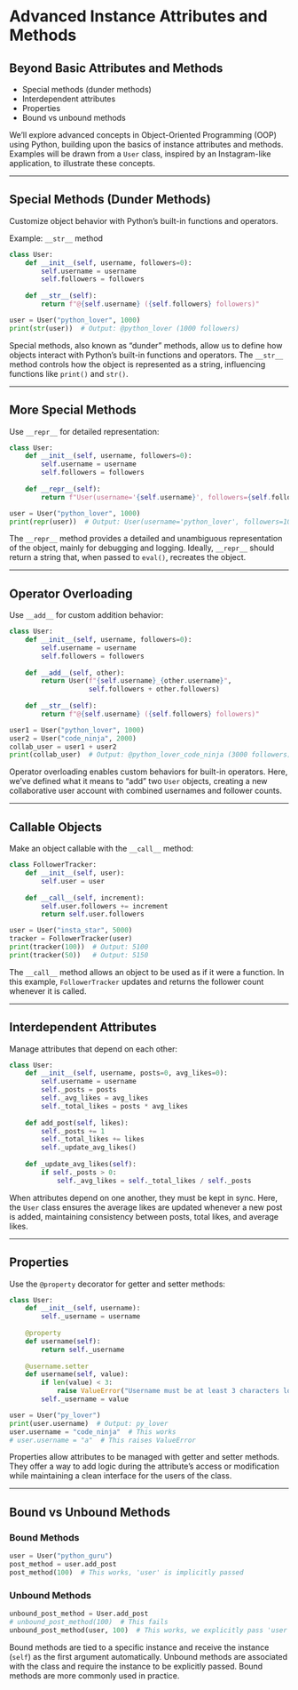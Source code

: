 # Advanced Instance Attributes and Methods

## Beyond Basic Attributes and Methods 

- Special methods (dunder methods)
- Interdependent attributes
- Properties
- Bound vs unbound methods

::: {.notes}
We'll explore advanced concepts in Object-Oriented Programming (OOP) using Python, building upon the basics of instance attributes and methods. Examples will be drawn from a `User` class, inspired by an Instagram-like application, to illustrate these concepts.
:::

---

## Special Methods (Dunder Methods)

Customize object behavior with Python's built-in functions and operators.

Example: `__str__` method

```python
class User:
    def __init__(self, username, followers=0):
        self.username = username
        self.followers = followers
    
    def __str__(self):
        return f"@{self.username} ({self.followers} followers)"

user = User("python_lover", 1000)
print(str(user))  # Output: @python_lover (1000 followers)
```

::: {.notes}
Special methods, also known as "dunder" methods, allow us to define how objects interact with Python's built-in functions and operators. The `__str__` method controls how the object is represented as a string, influencing functions like `print()` and `str()`.
:::

---

## More Special Methods

Use `__repr__` for detailed representation:

```python
class User:
    def __init__(self, username, followers=0):
        self.username = username
        self.followers = followers
    
    def __repr__(self):
        return f"User(username='{self.username}', followers={self.followers})"

user = User("python_lover", 1000)
print(repr(user))  # Output: User(username='python_lover', followers=1000)
```

::: {.notes}
The `__repr__` method provides a detailed and unambiguous representation of the object, mainly for debugging and logging. Ideally, `__repr__` should return a string that, when passed to `eval()`, recreates the object.
:::

---

## Operator Overloading

Use `__add__` for custom addition behavior:

```python
class User:
    def __init__(self, username, followers=0):
        self.username = username
        self.followers = followers
    
    def __add__(self, other):
        return User(f"{self.username}_{other.username}", 
                    self.followers + other.followers)
    
    def __str__(self):
        return f"@{self.username} ({self.followers} followers)"

user1 = User("python_lover", 1000)
user2 = User("code_ninja", 2000)
collab_user = user1 + user2
print(collab_user)  # Output: @python_lover_code_ninja (3000 followers)
```

::: {.notes}
Operator overloading enables custom behaviors for built-in operators. Here, we've defined what it means to "add" two `User` objects, creating a new collaborative user account with combined usernames and follower counts.
:::

---

## Callable Objects

Make an object callable with the `__call__` method:

```python
class FollowerTracker:
    def __init__(self, user):
        self.user = user
    
    def __call__(self, increment):
        self.user.followers += increment
        return self.user.followers

user = User("insta_star", 5000)
tracker = FollowerTracker(user)
print(tracker(100))  # Output: 5100
print(tracker(50))   # Output: 5150
```

::: {.notes}
The `__call__` method allows an object to be used as if it were a function. In this example, `FollowerTracker` updates and returns the follower count whenever it is called.
:::

---

## Interdependent Attributes

Manage attributes that depend on each other:

```python
class User:
    def __init__(self, username, posts=0, avg_likes=0):
        self.username = username
        self._posts = posts
        self._avg_likes = avg_likes
        self._total_likes = posts * avg_likes
    
    def add_post(self, likes):
        self._posts += 1
        self._total_likes += likes
        self._update_avg_likes()
    
    def _update_avg_likes(self):
        if self._posts > 0:
            self._avg_likes = self._total_likes / self._posts
```

::: {.notes}
When attributes depend on one another, they must be kept in sync. Here, the `User` class ensures the average likes are updated whenever a new post is added, maintaining consistency between posts, total likes, and average likes.
:::

---

## Properties

Use the `@property` decorator for getter and setter methods:

```python
class User:
    def __init__(self, username):
        self._username = username
    
    @property
    def username(self):
        return self._username
    
    @username.setter
    def username(self, value):
        if len(value) < 3:
            raise ValueError("Username must be at least 3 characters long")
        self._username = value

user = User("py_lover")
print(user.username)  # Output: py_lover
user.username = "code_ninja"  # This works
# user.username = "a"  # This raises ValueError
```

::: {.notes}
Properties allow attributes to be managed with getter and setter methods. They offer a way to add logic during the attribute's access or modification while maintaining a clean interface for the users of the class.
:::

---

## Bound vs Unbound Methods

### Bound Methods

```python
user = User("python_guru")
post_method = user.add_post
post_method(100)  # This works, 'user' is implicitly passed
```

### Unbound Methods

```python
unbound_post_method = User.add_post
# unbound_post_method(100)  # This fails
unbound_post_method(user, 100)  # This works, we explicitly pass 'user'
```

::: {.notes}
Bound methods are tied to a specific instance and receive the instance (`self`) as the first argument automatically. Unbound methods are associated with the class and require the instance to be explicitly passed. Bound methods are more commonly used in practice.
:::

